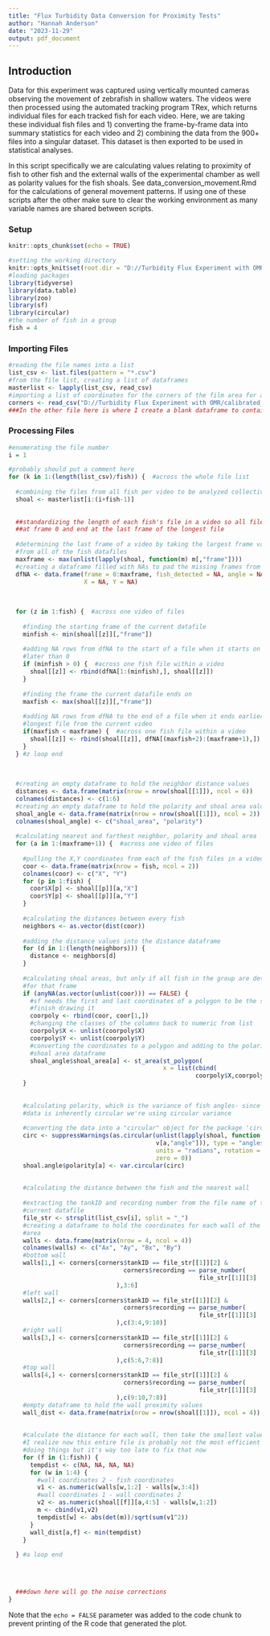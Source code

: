 ```yaml
---
title: "Flux Turbidity Data Conversion for Proximity Tests"
author: "Hannah Anderson"
date: "2023-11-29"
output: pdf_document
---
```


## Introduction

Data for this experiment was captured using vertically mounted cameras observing
the movement of zebrafish in shallow waters. The videos were then processed
using the automated tracking program TRex, which returns individual files for
each tracked fish for each video. Here, we are taking these individual fish
files and 1) converting the frame-by-frame data into summary statistics for each
video and 2) combining the data from the 900+ files into a singular dataset.
This dataset is then exported to be used in statistical analyses.

In this script specifically we are calculating values relating to proximity of
fish to other fish and the external walls of the experimental chamber as well as
polarity values for the fish shoals. See data_conversion_movement.Rmd for the
calculations of general movement patterns. If using one of these scripts after
the other make sure to clear the working environment as many variable names are
shared between scripts.


### Setup

```r
knitr::opts_chunk$set(echo = TRUE)

#setting the working directory
knitr::opts_knit$set(root.dir = "D://Turbidity Flux Experiment with OMR/calibrated_CSVs")
#loading packages
library(tidyverse)
library(data.table)
library(zoo)
library(sf)
library(circular)
#the number of fish in a group
fish = 4
```


### Importing Files

```r
#reading the file names into a list
list_csv <- list.files(pattern = "*.csv")
#from the file list, creating a list of dataframes
masterlist <- lapply(list_csv, read_csv)
#importing a list of coordinates for the corners of the film area for all videos
corners <- read_csv("D://Turbidity Flux Experiment with OMR/calibrated_corner_coordinates.csv")
###In the other file here is where I create a blank dataframe to contain the final data
```


### Processing Files

```r
#enumerating the file number
i = 1

#probably should put a comment here
for (k in 1:(length(list_csv)/fish)) {  #across the whole file list
  
  #combining the files from all fish per video to be analyzed collectively
  shoal <- masterlist[i:(i+fish-1)]
  
  
  ##standardizing the length of each fish's file in a video so all files start
  ##at frame 0 and end at the last frame of the longest file
  
  #determining the last frame of a video by taking the largest frame value
  #from all of the fish datafiles
  maxframe <- max(unlist(lapply(shoal, function(m) m[,"frame"])))
  #creating a dataframe filled with NAs to pad the missing frames from each file
  dfNA <- data.frame(frame = 0:maxframe, fish_detected = NA, angle = NA,
                     X = NA, Y = NA)
  
  
  
  for (z in 1:fish) {  #across one video of files
    
    #finding the starting frame of the current datafile
    minfish <- min(shoal[[z]][,"frame"])
    
    #adding NA rows from dfNA to the start of a file when it starts on a frame
    #later than 0
    if (minfish > 0) {  #across one fish file within a video
      shoal[[z]] <- rbind(dfNA[1:(minfish),], shoal[[z]])
    }
    
    #finding the frame the current datafile ends on
    maxfish <- max(shoal[[z]][,"frame"])
    
    #adding NA rows from dfNA to the end of a file when it ends earlier than the
    #longest file from the current video
    if(maxfish < maxframe) {  #across one fish file within a video
      shoal[[z]] <- rbind(shoal[[z]], dfNA[(maxfish+2):(maxframe+1),])
    }
  } #z loop end
  
  
  
  #creating an empty dataframe to hold the neighbor distance values
  distances <- data.frame(matrix(nrow = nrow(shoal[[1]]), ncol = 6))
  colnames(distances) <- c(1:6)
  #creating an empty dataframe to hold the polarity and shoal area values
  shoal_angle <- data.frame(matrix(nrow = nrow(shoal[[1]]), ncol = 2))
  colnames(shoal_angle) <- c("shoal_area", "polarity")
  
  #calculating nearest and farthest neighbor, polarity and shoal area
  for (a in 1:(maxframe+1)) {  #across one video of files
    
    #pulling the X,Y coordinates from each of the fish files in a video
    coor <- data.frame(matrix(nrow = fish, ncol = 2))
    colnames(coor) <- c("X", "Y")
    for (p in 1:fish) {
      coor$X[p] <- shoal[[p]][a,"X"]
      coor$Y[p] <- shoal[[p]][a,"Y"]
    }
    
    #calculating the distances between every fish
    neighbors <- as.vector(dist(coor))
    
    #adding the distance values into the distance dataframe
    for (d in 1:(length(neighbors))) {
      distance <- neighbors[d]
    }
    
    #calculating shoal areas, but only if all fish in the group are detected
    #for that frame
    if (anyNA(as.vector(unlist(coor))) == FALSE) {
      #sf needs the first and last coordinates of a polygon to be the same to
      #finish drawing it
      coorpoly <- rbind(coor, coor[1,])
      #changing the classes of the columns back to numeric from list
      coorpoly$X <- unlist(coorpoly$X)
      coorpoly$Y <- unlist(coorpoly$Y)
      #converting the coordinates to a polygon and adding to the polarity and
      #shoal area dataframe
      shoal_angle$shoal_area[a] <- st_area(st_polygon(
                                           x = list(cbind(
                                                    coorpoly$X,coorpoly$Y))))
    }
    
    
    #calculating polarity, which is the variance of fish angles- since this
    #data is inherently circular we're using circular variance
    
    #converting the data into a "circular" object for the package 'circular'
    circ <- suppressWarnings(as.circular(unlist(lapply(shoal, function(v)
                                         v[a,"angle"])), type = "angles",
                                         units = "radians", rotation = "clock",
                                         zero = 0))
    shoal.angle$polarity[a] <- var.circular(circ)
    
    
    #calculating the distance between the fish and the nearest wall
    
    #extracting the tankID and recording number from the file name of the
    #current datafile
    file_str <- strsplit(list_csv[i], split = "_")
    #creating a dataframe to hold the coordinates for each wall of the film
    #area
    walls <- data.frame(matrix(nrow = 4, ncol = 4))
    colnames(walls) <- c("Ax", "Ay", "Bx", "By")
    #bottom wall
    walls[1,] <- corners[corners$tankID == file_str[[1]][2] &
                                corners$recording == parse_number(
                                                     file_str[[1]][3]
                              ),3:6]
    #left wall
    walls[2,] <- corners[corners$tankID == file_str[[1]][2] &
                                corners$recording == parse_number(
                                                     file_str[[1]][3]
                              ),c(3:4,9:10)]
    #right wall
    walls[3,] <- corners[corners$tankID == file_str[[1]][2] &
                                corners$recording == parse_number(
                                                     file_str[[1]][3]
                              ),c(5:6,7:8)]
    #top wall
    walls[4,] <- corners[corners$tankID == file_str[[1]][2] &
                                corners$recording == parse_number(
                                                     file_str[[1]][3]
                              ),c(9:10,7:8)]
    #empty dataframe to hold the wall proximity values
    wall_dist <- data.frame(matrix(nrow = nrow(shoal[[1]]), ncol = 4))
    
    
    #calculate the distance for each wall, then take the smallest value
    #I realize now this entire file is probably not the most efficient way to be
    #doing things but it's way too late to fix that now
    for (f in (1:fish)) {
      tempdist <- c(NA, NA, NA, NA)
      for (w in 1:4) {
        #wall coordinates 2 - fish coordinates
        v1 <- as.numeric(walls[w,1:2] - walls[w,3:4])
        #wall coordinates 1 - wall coordinates 2
        v2 <- as.numeric(shoal[[f]][a,4:5] - walls[w,1:2])
        m <- cbind(v1,v2)
        tempdist[w] <- abs(det(m))/sqrt(sum(v1^2))
      }
      wall_dist[a,f] <- min(tempdist)
    }
      
  } #a loop end
  

  
  
  ###down here will go the noise corrections
}
```

Note that the `echo = FALSE` parameter was added to the code chunk to prevent printing of the R code that generated the plot.
